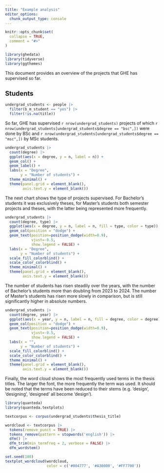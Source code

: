 ```yaml
---
title: "Example analysis"
editor_options: 
  chunk_output_type: console
---
```


```r
knitr::opts_chunk$set(
  collapse = TRUE,
  comment = "#>"
)
```

```r
library(ghedata)
library(tidyverse)
library(ggthemes)
```

This document provides an overview of the projects that GHE has supervised so far. 

## Students

```r
undergrad_students <- people |> 
  filter(b_m_student == "yes") |>
  filter(!is.na(title)) 
```

So far, GHE has supervised `r nrow(undergrad_students)` projects of which `r nrow(undergrad_students[undergrad_students$degree == "bsc",])` were done by BSc and `r nrow(undergrad_students[undergrad_students$degree == "msc",])` by MSc students.

```r
undergrad_students |> 
  count(degree) |> 
  ggplot(aes(x = degree, y = n, label = n)) +
  geom_col() +
  geom_label() +
  labs(x = "Degree",
       y = "Number of students") +
  theme_minimal() +
  theme(panel.grid = element_blank(),
        axis.text.y = element_blank())
```

The next chart shows the type of projects supervised. For Bachelor's students it was exclusively theses, for Master's students both semester projects and theses, with the latter being represented more frequently.

```r
undergrad_students |> 
  count(degree, type) |> 
  ggplot(aes(x = degree, y = n, label = n, fill = type, color = type)) +
  geom_col(position = "dodge") +
  geom_text(position=position_dodge(width=0.9), 
            vjust=-0.5,
            show.legend = FALSE) +
  labs(x = "Degree",
       y = "Number of students") +
  scale_fill_colorblind() +
  scale_color_colorblind() +
  theme_minimal() +
  theme(panel.grid = element_blank(),
        axis.text.y = element_blank())
```

The number of students has risen steadily over the years, with the number of Bachelor's students more than doubling from 2023 to 2024. The number of Master's students has risen more slowly in comparison, but is still significantly higher in absolute numbers.

```r
undergrad_students |> 
  count(degree, year) |> 
  ggplot(aes(x = year, y = n, label = n, fill = degree, color = degree)) +
  geom_col(position = "dodge") +
  geom_text(position=position_dodge(width=0.9), 
            vjust=-0.5,
            show.legend = FALSE) +
  labs(x = "",
       y = "Number of students") +
  scale_fill_colorblind() +
  scale_color_colorblind() +
  theme_minimal() +
  theme(panel.grid = element_blank(),
        axis.text.y = element_blank())
```

Finally, the word cloud shows the most frequently used terms in the thesis titles. The larger the font, the more frequently the term was used. It should be noted that the terms have been reduced to their stems (e.g. ‘design’, ‘designing’, ‘designed’ all become ‘design’).

```r
library(quanteda)
library(quanteda.textplots)

textcorpus <- corpus(undergrad_students$thesis_title)

wordcloud <- textcorpus |> 
  tokens(remove_punct = TRUE) |>
  tokens_remove(pattern = stopwords('english')) |>
  dfm() |>
  dfm_trim(min_termfreq = 2, verbose = FALSE) |> 
  dfm_wordstem()

set.seed(100)
textplot_wordcloud(wordcloud,
                   color = c('#004777', '#A30000', '#FF7700'))
```

